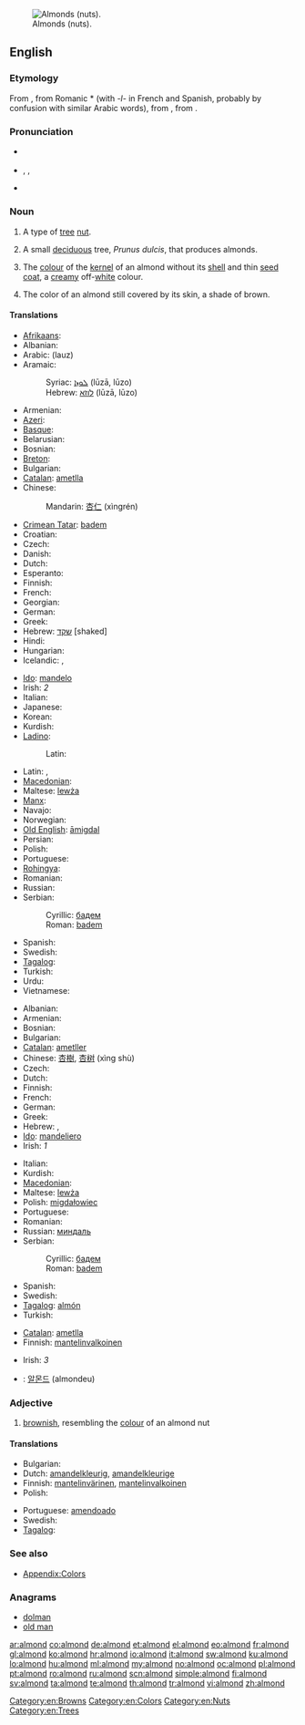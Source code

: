 [[Image:Almonds.jpg|thumb|right|Almonds (nuts).]]
==English==

===Etymology===
From {{etyl|fro}} {{term|almande}}, from Romanic *{{term||amendla}} (with ''-l-'' in French and Spanish, probably by confusion with similar Arabic words), from {{etyl|la}} {{term|amygdala}}, from {{etyl|grc}} {{term|ἀμυγδάλη|sc=polytonic}}.

===Pronunciation===
* {{a|UK}} {{IPA|/ˈɑːmənd/}}
* {{a|US}} {{IPA|/ˈɑmənd/}}, {{IPA|/ˈɑlmənd/}}, {{IPA|/æmənd/}}
* {{audio|en-us-almond.ogg|Audio (US)}}

===Noun===
{{en-noun|s|-}}

# {{countable}} A type of [[tree]] [[nut]].
# {{countable}} A small [[deciduous]] tree, ''Prunus dulcis'', that produces almonds.
# {{uncountable}} The [[colour]] of the [[kernel]] of an almond without its [[shell]] and thin [[seed coat]], a [[creamy]] off-[[white]] colour.
#: {{color panel|almond|FFEBCD}}<!--this is the hex tripled used for the X11 BlanchedAlmond color-->
# {{uncountable}} The color of an almond still covered by its skin, a shade of brown.
#: {{color panel|almond|A67B5B}}

====Translations====
{{trans-top|nut}}
* [[Afrikaans]]: {{t|af|amandel}}
* Albanian: {{t+|sq|bajame|xs=Albanian}}
* Arabic: {{Arab|[[لوز]]}} (lauz) {{m}}
* Aramaic:
*: Syriac: [[ܠܘܙܐ]] (lūzā, lūzo) {{c}}
*: Hebrew: [[לוזא]] (lūzā, lūzo) {{c}}
* Armenian: {{t-|hy|նուշ|tr=nuš}}
* [[Azeri]]: {{t|az|badam}}
* [[Basque]]: {{t|eu|almendra}}
* Belarusian: {{t|be|міндаль|m|tr=mindaĺ|sc=Cyrl}}
* Bosnian: {{t+|bs|badem|m}}
* [[Breton]]: {{t|br|alamandez|p}}
* Bulgarian: {{t+|bg|бадем}}
* [[Catalan]]: [[ametlla]]
* Chinese:
*: Mandarin: [[杏仁]] (xìngrén)
* [[Crimean Tatar]]: [[badem#Crimean Tatar|badem]]
* Croatian: {{t+|hr|badem|m}}
* Czech: {{t-|cs|mandle|f}}
* Danish: {{t-|da|mandel}}
* Dutch: {{t+|nl|amandel|f}}
* Esperanto: {{t+|eo|migdalo|xs=Esperanto}}
* Finnish: {{t+|fi|manteli}}
* French: {{t+|fr|amande|f}}
* Georgian: {{t|ka|ნუშის|tr=nushis|sc=Geor}}
* German: {{t+|de|Mandel|f}}
* Greek: {{t+|el|αμύγδαλο|n|tr=amýdgalo}}
* Hebrew: [[שקד]] [shaked] {{m}}
* Hindi: {{t-|hi|बादाम|tr=bādām|xs=Hindi}}
* Hungarian: {{t+|hu|mandula}}
* Icelandic: {{t|is|mandla|f}}, {{t|is|sætmandla|f}}
{{trans-mid}}
* [[Ido]]: [[mandelo]]
* Irish: {{t|ga|almóinn|f|xs=Irish}}''2''
* Italian: {{t+|it|mandorla|f}}
* Japanese: {{t+|ja|アーモンド|tr=āmondo}}
* Korean: {{t|ko|아몬드|tr=amondeu |sc=Kore}}
* Kurdish: {{t-|ku|باده‌م|tr=badem|sc=ku-Arab}}
* [[Ladino]]:
*: Latin: {{tø|lad|almendra|f}}
* Latin: {{t-|la|amygdalum}}, {{t|la|amygdala|f}}
* [[Macedonian]]: {{t-|mk|бадем|m|tr=bádem}}
* Maltese: [[lewża]] {{f}}
* [[Manx]]: {{t|gv|almon|m}}
* Navajo: {{tø|nv|neeshchʼííʼ hááheeshchiiʼí}}
* Norwegian: {{t-|no|mandel|m}}
* [[Old English]]: [[amigdal|āmigdal]]
* Persian: {{t+|fa|بادام|tr=bādām|xs=Persian}}
* Polish: {{t+|pl|migdał|m}}
* Portuguese: {{t+|pt|amêndoa|f}}
* [[Rohingya]]: {{tø|rhg|badam}}
* Romanian: {{t+|ro|migdală|f}}
* Russian: {{t+|ru|миндаль|m|tr=mindál'}}
* Serbian:
*: Cyrillic: [[бадем#Serbian|бадем]] {{m}}
*: Roman: [[badem#Serbian|badem]] {{m}}
* Spanish: {{t+|es|almendra|f}}
* Swedish: {{t+|sv|mandel|c}}
* [[Tagalog]]: {{t|tl|pili}}
* Turkish: {{t|tr|badem}}
* Urdu: {{t-|ur|بادام|tr=bādām|xs=Urdu}}
* Vietnamese: {{t|vi|hạnh nhân}}
{{trans-bottom}}

{{trans-top|tree}}
* Albanian: {{t+|sq|bajame|xs=Albanian}}
* Armenian: {{t-|hy|նշենի|tr=nšeni}}
* Bosnian: {{t+|bs|badem|m}}
* Bulgarian: {{t+|bg|бадем}}
* [[Catalan]]: [[ametller]] {{m}}
* Chinese: [[杏樹]], [[杏树]] (xìng shù)
* Czech: {{t-|cs|mandloň|f}}
* Dutch: {{t+|nl|amandelboom|m}}
* Finnish: {{t-|fi|mantelipuu}}
* French: {{t+|fr|amandier|m}}
* German: {{t-|de|Mandelbaum|m}}
* Greek: {{t+|el|αμυγδαλιά|f|tr=amygdaliá}}
* Hebrew: {{t+|he|שקד|m|tr=shakéd}}, {{t|he|שקדיה|f|tr=shkediyá}}
* [[Ido]]: [[mandeliero]]
* Irish: {{t|ga|crann almóinní|m|xs=Irish}}''1''
{{trans-mid}}
* Italian: {{t-|it|mandorlo|m}}
* Kurdish: {{ku-Arab|[[داری چوالا]]}}
* [[Macedonian]]: {{t-|mk|бадем|m|tr=bádem}}
* Maltese: [[lewża]] {{f}}
* Polish: [[migdałowiec]] {{m}}
* Portuguese: {{t+|pt|amendoeira|f}}
* Romanian: {{t+|ro|migdal|m}}
* Russian: [[миндаль]] {{m}}
* Serbian:
*: Cyrillic: [[бадем#Serbian|бадем]] {{m}}
*: Roman: [[badem#Serbian|badem]] {{m}}
* Spanish: {{t+|es|almendro|m}}
* Swedish: {{t|sv|mandelträd|n}}
* [[Tagalog]]: [[almón]]
* Turkish: {{t|tr|badem}}
{{trans-bottom}}

{{trans-top|colour}}
* [[Catalan]]: [[ametlla]] {{qualifier|rare}}
* Finnish: [[mantelinvalkoinen]]
{{trans-mid}}
* Irish: {{t|ga|dath na halmóinne|m|xs=Irish}}''3''
{{trans-bottom}}

{{checktrans-top}}
<!--Remove this section once all of the translations below have been moved into the tables above.-->
* {{ttbc|ko}}: [[알몬드]] (almondeu)
{{trans-bottom}}

===Adjective===
{{en-adj}}

# [[brownish]], resembling the [[colour]] of an almond nut

====Translations====
{{trans-top|resembling the colour of an almond nut}}
* Bulgarian: {{t|bg|бадемов}}
* Dutch: [[amandelkleurig]], [[amandelkleurige]]
* Finnish: [[mantelinvärinen]], [[mantelinvalkoinen]]
* Polish: {{t-|pl|migdałowy}}
{{trans-mid}}
* Portuguese: [[amendoado]]
* Swedish: {{t|sv|mandelfärgad}}
* [[Tagalog]]: {{t+|tl|almon|xs=Tagalog}}
{{trans-bottom}}

===See also===
* [[Appendix:Colors]]

===Anagrams===
* [[dolman#English|dolman]]
* [[old man#English|old man]]

[[Category:en:Browns]]
[[Category:en:Colors]]
[[Category:en:Nuts]]
[[Category:en:Trees]]

[[ar:almond]]
[[co:almond]]
[[de:almond]]
[[et:almond]]
[[el:almond]]
[[eo:almond]]
[[fr:almond]]
[[gl:almond]]
[[ko:almond]]
[[hr:almond]]
[[io:almond]]
[[it:almond]]
[[sw:almond]]
[[ku:almond]]
[[lo:almond]]
[[hu:almond]]
[[ml:almond]]
[[my:almond]]
[[no:almond]]
[[oc:almond]]
[[pl:almond]]
[[pt:almond]]
[[ro:almond]]
[[ru:almond]]
[[scn:almond]]
[[simple:almond]]
[[fi:almond]]
[[sv:almond]]
[[ta:almond]]
[[te:almond]]
[[th:almond]]
[[tr:almond]]
[[vi:almond]]
[[zh:almond]]
